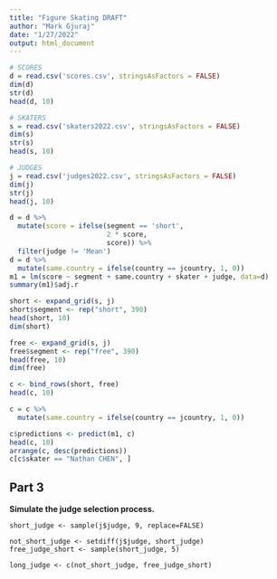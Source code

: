 ```yaml
---
title: "Figure Skating DRAFT"
author: "Mark Gjuraj"
date: "1/27/2022"
output: html_document
---
```


```r
# SCORES
d = read.csv('scores.csv', stringsAsFactors = FALSE)
dim(d)
str(d)
head(d, 10)
```

```r
# SKATERS
s = read.csv('skaters2022.csv', stringsAsFactors = FALSE)
dim(s)
str(s)
head(s, 10)
```

```r
# JUDGES
j = read.csv('judges2022.csv', stringsAsFactors = FALSE)
dim(j)
str(j)
head(j, 10)
```

```r
d = d %>%
  mutate(score = ifelse(segment == 'short',
                        2 * score,
                        score)) %>%
  filter(judge != 'Mean')
d = d %>%
  mutate(same.country = ifelse(country == jcountry, 1, 0))
m1 = lm(score ~ segment + same.country + skater + judge, data=d)
summary(m1)$adj.r
```

```r
short <- expand_grid(s, j)
short$segment <- rep("short", 390)
head(short, 10)
dim(short)

free <- expand_grid(s, j)
free$segment <- rep("free", 390)
head(free, 10)
dim(free)
```

```r
c <- bind_rows(short, free)
head(c, 10)

c = c %>%
  mutate(same.country = ifelse(country == jcountry, 1, 0))
```

```r
c$predictions <- predict(m1, c)
head(c, 10)
arrange(c, desc(predictions))
c[c$skater == "Nathan CHEN", ]
```

## Part 3
**Simulate the judge selection process.** 
```
short_judge <- sample(j$judge, 9, replace=FALSE)

not_short_judge <- setdiff(j$judge, short_judge)
free_judge_short <- sample(short_judge, 5)

long_judge <- c(not_short_judge, free_judge_short)
```







